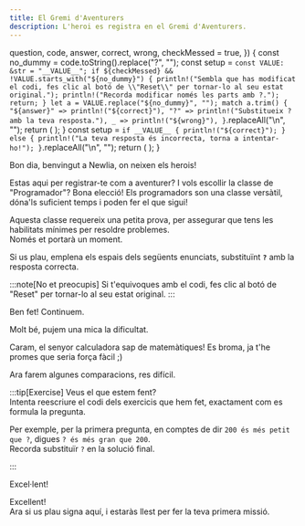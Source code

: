 ```yaml
---
title: El Gremi d'Aventurers
description: L'heroi es registra en el Gremi d'Aventurers.
---
```



  question,
  code,
  answer,
  correct,
  wrong,
  checkMessed = true,
}) {
  const no_dummy = code.toString().replace("?", "");
  const setup = `
        const VALUE: &str = "__VALUE__";
        if ${checkMessed} && !VALUE.starts_with("${no_dummy}") {
            println!("Sembla que has modificat el codi, fes clic al botó de \\"Reset\\" per tornar-lo al seu estat original.");
            println!("Recorda modificar només les parts amb ?.");
            return;
        }
        let a = VALUE.replace("${no_dummy}", "");
        match a.trim() {
            "${answer}" => println!("${correct}"),
            "?" => println!("Substitueix ? amb la teva resposta."),
            _ => println!("${wrong}"),
        }
    `.replaceAll("\n", "");
  return (
    <QuestionCard question={question}>
      <CodeBlock client:only code={code} setup={setup} showLineNumbers={false} />
    </QuestionCard>
  );
}
  const setup = `
        if __VALUE__ {
            println!("${correct}");
        } else {
            println!("La teva resposta és incorrecta, torna a intentar-ho!");
        }
    `.replaceAll("\n", "");
  return (
    <QuestionCard question={question}>
      <CodeBlock client:only code={code} setup={setup} showLineNumbers={false} />
    </QuestionCard>
  );
}

Bon dia, benvingut a Newlia, on neixen els herois!

Estas aqui per registrar-te com a aventurer? I vols escollir la classe de "Programador"?
Bona elecció! Els programadors son una classe versàtil, dóna'ls suficient temps i poden fer el que sigui!

Aquesta classe requereix una petita prova, per assegurar que tens les habilitats mínimes per resoldre problemes.  
Només et portarà un moment.

Si us plau, emplena els espais dels següents enunciats, substituïnt **`?`** amb la resposta correcta.

:::note[No et preocupis]
Si t'equivoques amb el codi, fes clic al botó de "Reset" per tornar-lo al seu estat original.
:::

<SimpleQuestion
  question="Què són cinc més cinc?"
  code="5 + 5 == ?"
  answer="10"
  correct="5 + 5 == 10, ben fet!"
  wrong="5 + 5 != {a}, torna a intentar-ho!"
/>

Ben fet! Continuem.

<SimpleQuestion
  question="Què és menys un menys un?"
  code="-1 - 1 == ?"
  answer="-2"
  correct="Així és, -2! Veig que no t'enganyen fàcilment."
  wrong="-1 - 1 != {a}, torna a intentar-ho!"
/>

Molt bé, pujem una mica la dificultat.

<SimpleQuestion
  question="Quin és el nombre que multiplicat per dos és igual a setze dividit per quatre?"
  code="16 / 4 == 2 * ?"
  answer="2"
  correct="Perfecte! Ara ja saps com fer que l'ordinador fagi càlculs senzills per tu, ben fet!"
  wrong="16 / 4 != 2 * {a}, torna a intentar-ho!"
/>

Caram, el senyor calculadora sap de matemàtiques!
Es broma, ja t'he promes que seria força fàcil ;)

Ara farem algunes comparacions, res difícil.

<FreeQuestion
  question="Escriu qualsevol nombre més gran que 200."
  code="200 < ?"
  correct="Correcte!"
/>

<FreeQuestion
  question="D'acord... Ara un nombre més petit que 200."
  code="200 > ?"
  correct="Perfecte!"
/>

<FreeQuestion
  question="Ara un que sigui més petit o igual que 0."
  code="0 >= ?"
  correct="Bona resposta!"
/>

<FreeQuestion
  question="I finalment un que sigui més gran o igual que 0."
  code="0 <= ?"
  correct="Fantastic!"
/>

:::tip[Exercise]
Veus el que estem fent?  
Intenta reescriure el codi dels exercicis que hem fet, exactament com es formula la pregunta.

Per exemple, per la primera pregunta, en comptes de dir `200 és més petit que ?`, digues `? és més gran que 200`.  
Recorda substituïr `?` en la solució final.

<FreeQuestion
  question="Escriu qualsevol nombre més gran que 200."
  code="200 < ?"
  correct="Correcte!"
/>

<FreeQuestion
  question="D'acord... Ara un nombre més petit que 200."
  code="200 > ?"
  correct="Perfecte!"
/>

<FreeQuestion
  question="Ara un que sigui més petit o igual que 0."
  code="0 >= ?"
  correct="Bona resposta!"
/>

<FreeQuestion
  question="I finalment un que sigui més gran o igual que 0."
  code="0 <= ?"
  correct="Fantastic!"
/>
:::

Excel·lent!

Excellent!  
Ara si us plau signa aquí, i estaràs llest per fer la teva primera missió.

<QuestionCard>
  <CodeBlock
    client:only
    code={'let name = "?";'}
    setup={
      '__VALUE__; if name == "?" { println!("pista: simplement canvia ? pel teu nom!") } else { println!("{name}, benvingut al Gremi d\'Aventurers!") }'
    }
  />
</QuestionCard>

